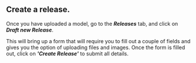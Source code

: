 ## **Create a release.**

Once you have uploaded a model, go to the **_Releases_** tab, and click on **_Draft new Release_**.

This will bring up a form that will require you to fill out a couple of fields and gives you the option of uploading
files and images. Once the form is filled out, click on **_'Create Release'_** to submit all details.
